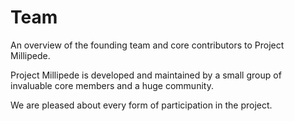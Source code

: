 
# Team

<p class="description">
  An overview of the founding team and core contributors to Project Millipede.
</p>

Project Millipede is developed and maintained by a small group of invaluable
core members and a huge community.

<WrappedByExample />

We are pleased about every form of participation in the project.
